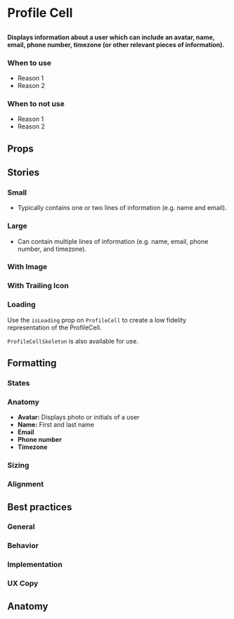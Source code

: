 
# Profile Cell

##

<h4>
  Displays information about a user which can include an avatar, name, email, phone number, timezone (or other relevant pieces of information).
</h4>

<Canvas>
  <Story id="components-profile-cell--small" />
</Canvas>

### When to use
- Reason 1
- Reason 2

### When to not use
- Reason 1
- Reason 2


## Props

<ArgTypes of={ProfileCell} />


## Stories

### Small
- Typically contains one or two lines of information (e.g. name and email).

<Canvas>
  <Story id="components-profile-cell--small" />
</Canvas>

### Large
- Can contain multiple lines of information (e.g. name, email, phone number, and timezone).

<Canvas>
  <Story id="components-profile-cell--large" />
</Canvas>

### With Image

<Canvas>
  <Story id="components-profile-cell--with-image" />
</Canvas>

### With Trailing Icon

<Canvas>
  <Story id="components-profile-cell--with-trailing-icon" />
</Canvas>

### Loading

Use the `isLoading` prop on `ProfileCell` to create a low fidelity representation of the ProfileCell.

`ProfileCellSkeleton` is also available for use.

<Canvas>
  <Story id="components-profile-cell--loading" />
</Canvas>


## Formatting

### States

### Anatomy
- **Avatar:** Displays photo or initials of a user
- **Name:** First and last name
- **Email**
- **Phone number**
- **Timezone**

### Sizing

### Alignment


## Best practices

### General

### Behavior

### Implementation

### UX Copy

## Anatomy
